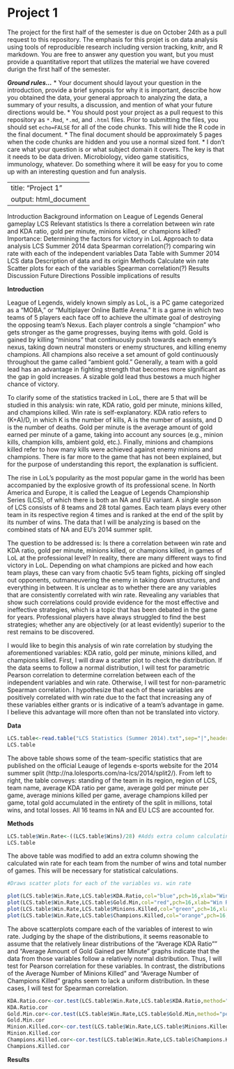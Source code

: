 Project 1
========

The project for the first half of the semester is due on October 24th as a pull
request to this repository. The emphasis for this projet is on data analysis
using tools of reproducible research including version tracking, knitr, and R
markdown. You are free to answer any question you want, but you must provide a
quantitative report that utilizes the material we have covered durign the first
half of the semester.

***Ground rules...***
* Your document should layout your question in the introduction, provide a brief
synopsis for why it is important, describe how you obtained the data, your general
approach to analyzing the data, a summary of your results, a discussion, and
mention of what your future directions would be.
* You should post your project as a pull request to this repository as `*.Rmd`,
`*.md`, and `.html` files. Prior to submitting the files, you should set
`echo=FALSE` for all of the code chunks. This will hide the R code in the final
document.
* The final document should be approximately 5 pages when the code chunks are
hidden and  you use a normal sized font.
* I don't care what your question is or what subject domain it covers. The key is
that it needs to be data driven. Microbiology, video game statisitics, immunology,
whatever. Do something where it will be easy for you to come up with an interesting
question and fun analysis.

---
title: "Project 1"
output: html_document
---

Introduction
  Background information on League of Legends
    General gameplay
    LCS
    Relevant statistics
  Is there a correlation between win rate and KDA ratio, gold per minute, minions killed, or champions killed?
  Importance: Determining the factors for victory in LoL
  Approach to data analysis
    LCS Summer 2014 data
    Spearman correlation(?) comparing win rate with each of the independent variables
Data
  Table with Summer 2014 LCS data
  Description of data and its origin
Methods
  Calculate win rate
  Scatter plots for each of the variables
  Spearman correlation(?) 
Results
Discussion
Future Directions
  Possible implications of results
  
**Introduction**
  
League of Legends, widely known simply as LoL, is a PC game categorized as a "MOBA," or "Multiplayer Online Battle Arena."  It is a game in which two teams of 5 players each face off to achieve the ultimate goal of destroying the opposing team's Nexus.  Each player controls a single "champion" who gets stronger as the game progresses, buying items with gold.  Gold is gained by killing "minions" that continuously push towards each enemy's nexus, taking down neutral monsters or enemy structures, and killing enemy champions.  All champions also receive a set amount of gold continuously throughout the game called "ambient gold."  Generally, a team with a gold lead has an advantage in fighting strength that becomes more significant as the gap in gold increases.  A sizable gold lead thus bestows a much higher chance of victory.  

To clarify some of the statistics tracked in LoL, there are 5 that will be studied in this analysis: win rate, KDA ratio, gold per minute, minions killed, and champions killed.  Win rate is self-explanatory.  KDA ratio refers to (K+A)/D, in which K is the number of kills, A is the number of assists, and D is the number of deaths.  Gold per minute is the average amount of gold earned per minute of a game, taking into account any sources (e.g., minion kills, champion kills, ambient gold, etc.).  Finally, minions and champions killed refer to how many kills were achieved against enemy minions and champions.  There is far more to the game that has not been explained, but for the purpose of understanding this report, the explanation is sufficient.

The rise in LoL's popularity as the most popular game in the world has been accompanied by the explosive growth of its professional scene.  In North America and Europe, it is called the League of Legends Championship Series (LCS), of which there is both an NA and EU variant.  A single season of LCS consists of 8 teams and 28 total games.  Each team plays every other team in its respective region 4 times and is ranked at the end of the split by its number of wins.  The data that I will be analyzing is based on the combined stats of NA and EU's 2014 summer split.

The question to be addressed is: Is there a correlation between win rate and KDA ratio, gold per minute, minions killed, or champions killed, in games of LoL at the professional level?  In reality, there are many different ways to find victory in LoL.  Depending on what champions are picked and how each team plays, these can vary from chaotic 5v5 team fights, picking off singled out opponents, outmaneuvering the enemy in taking down structures, and everything in between.  It is unclear as to whether there are any variables that are consistently correlated with win rate.  Revealing any variables that show such correlations could provide evidence for the most effective and ineffective strategies, which is a topic that has been debated in the game for years.  Professional players have always struggled to find the best strategies; whether any are objectively (or at least evidently) superior to the rest remains to be discovered.

I would like to begin this analysis of win rate correlation by studying the aforementioned variables: KDA ratio, gold per minute, minions killed, and champions killed.  First, I will draw a scatter plot to check the distribution.  If the data seems to follow a normal distribution, I will test for parametric Pearson correlation to determine correlation between each of the independent variables and win rate.  Otherwise, I will test for non-parametric Spearman correlation.  I hypothesize that each of these variables are positively correlated with win rate due to the fact that increasing any of these variables either grants or is indicative of a team's advantage in game.  I believe this advantage will more often than not be translated into victory.

**Data**

```r
LCS.table<-read.table("LCS Statistics (Summer 2014).txt",sep="|",header=TRUE,stringsAsFactor=FALSE)
LCS.table
```

The above table shows some of the team-specific statistics that are published on the official Leauge of legends e-sports website for the 2014 summer split (http://na.lolesports.com/na-lcs/2014/split2/).  From left to right, the table conveys: standing of the team in its region, region of LCS, team name, average KDA ratio per game, average gold per minute per game, average minions killed per game, average champions killed per game, total gold accumulated in the entirety of the split in millions, total wins, and total losses.  All 16 teams in NA and EU LCS are accounted for.

**Methods**

```r
LCS.table$Win.Rate<-((LCS.table$Wins)/28) #Adds extra column calculating win rate of each team
LCS.table
```

The above table was modified to add an extra column showing the calculated win rate for each team from the number of wins and total number of games.  This will be necessary for statistical calculations.

```r
#Draws scatter plots for each of the variables vs. win rate

plot(LCS.table$Win.Rate,LCS.table$KDA.Ratio,col="blue",pch=16,xlab="Win Rate",ylab="KDA Ratio",main="Average KDA Ratio")
plot(LCS.table$Win.Rate,LCS.table$Gold.Min,col="red",pch=16,xlab="Win Rate",ylab="Gold per Minute",main="Average Amount of Gold Gained per Minute")
plot(LCS.table$Win.Rate,LCS.table$Minions.Killed,col="green",pch=16,xlab="Win Rate",ylab="Minions Killed",main="Average Number of Minions Killed")
plot(LCS.table$Win.Rate,LCS.table$Champions.Killed,col="orange",pch=16,xlab="Win Rate",ylab="Champions Killed",main="Average Number of Champions Killed")
```

The above scatterplots compare each of the variables of interest to win rate.  Judging by the shape of the distributions, it seems reasonable to assume that the relatively linear distributions of the "Average KDA Ratio"" and "Average Amount of Gold Gained per Minute" graphs indicate that the data from those variables follow a relatively normal distribution.  Thus, I will test for Pearson correlation for these variables.  In contrast, the distributions of the Average Number of Minions Killed" and "Average Number of Champions Killed" graphs seem to lack a uniform distribution.  In these cases, I will test for Spearman correlation.

```r
KDA.Ratio.cor<-cor.test(LCS.table$Win.Rate,LCS.table$KDA.Ratio,method="pearson") #Pearson correlation for KDA ratio
KDA.Ratio.cor
Gold.Min.cor<-cor.test(LCS.table$Win.Rate,LCS.table$Gold.Min,method="pearson") #Pearson correlation for gold per minute
Gold.Min.cor
Minion.Killed.cor<-cor.test(LCS.table$Win.Rate,LCS.table$Minions.Killed,method="spearman") #Spearman correlation for minions killed
Minion.Killed.cor
Champions.Killed.cor<-cor.test(LCS.table$Win.Rate,LCS.table$Champions.Killed,method="spearman") #Spearman correlation for champions killed
Champions.Killed.cor
```

**Results**











